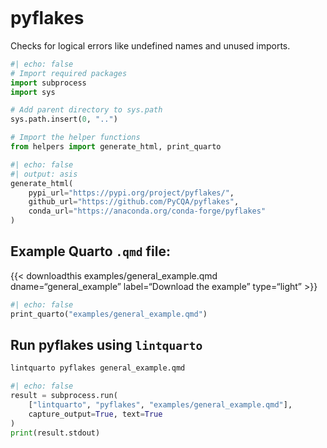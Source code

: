 <hr style="height:0pt; visibility:hidden;" />

# pyflakes

Checks for logical errors like undefined names and unused imports.

```python
#| echo: false
# Import required packages
import subprocess
import sys

# Add parent directory to sys.path
sys.path.insert(0, "..")

# Import the helper functions
from helpers import generate_html, print_quarto
```

```python
#| echo: false
#| output: asis
generate_html(
    pypi_url="https://pypi.org/project/pyflakes/",
    github_url="https://github.com/PyCQA/pyflakes",
    conda_url="https://anaconda.org/conda-forge/pyflakes"
)
```

## Example Quarto `.qmd` file:

{{< downloadthis examples/general_example.qmd dname="general_example" label="Download the example" type="light" >}}

:::{.pale-grey}
```python
#| echo: false
print_quarto("examples/general_example.qmd")
```
:::

## Run pyflakes using `lintquarto`

```.bash
lintquarto pyflakes general_example.qmd
```

:::{.pale-green}
<style>
.cell-output-stdout code {
  word-break: break-word !important;
  white-space: pre-wrap !important;
}
</style>
```python
#| echo: false
result = subprocess.run(
    ["lintquarto", "pyflakes", "examples/general_example.qmd"],
    capture_output=True, text=True
)
print(result.stdout)
```
:::